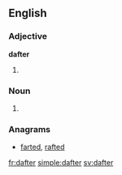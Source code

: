==English==

===Adjective===
'''dafter'''

# {{comparative of|daft}}

===Noun===
{{en-noun}}

# {{obsolete spelling of|daughter}}

===Anagrams===
* [[farted#English|farted]], [[rafted#English|rafted]]

[[fr:dafter]]
[[simple:dafter]]
[[sv:dafter]]